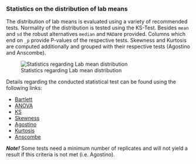 ### Statistics on the distribution of lab means

The distribution of lab means is evaluated using a variety of recommended tests. Normality of the distribution is tested using the KS-Test. Besides `mean` and `sd` the robust alternatives `median` and `MAD`are provided. Columns which end on `_p` provide P-values of the respective tests. Skewness and Kurtosis are computed additionally and grouped with their respective tests (Agostino and Anscombe).

![Statistics regarding Lab mean distribution](fig/C_Modul_Tab2.png)

Details regarding the conducted statistical test can be found using the following links:

* <a href="https://rdrr.io/cran/stats/man/bartlett.test.html" target="_blank" rel="noopener noreferrer">Bartlett</a>
* <a href="https://rdrr.io/cran/stats/man/anova.html" target="_blank" rel="noopener noreferrer">ANOVA</a>
* <a href="https://rdrr.io/cran/dgof/man/ks.test.html" target="_blank" rel="noopener noreferrer">KS</a>
* <a href="https://rdrr.io/cran/moments/man/skewness.html" target="_blank" rel="noopener noreferrer">Skewness</a>
* <a href="https://rdrr.io/cran/moments/man/agostino.test.html" target="_blank" rel="noopener noreferrer">Agostino</a>
* <a href="https://rdrr.io/cran/moments/man/kurtosis.html" target="_blank" rel="noopener noreferrer">Kurtosis</a>
* <a href="https://rdrr.io/cran/moments/man/anscombe.test.html" target="_blank" rel="noopener noreferrer">Anscombe</a>

***Note!*** Some tests need a minimum number of replicates and will not yield a result if this criteria is not met (i.e. Agostino).